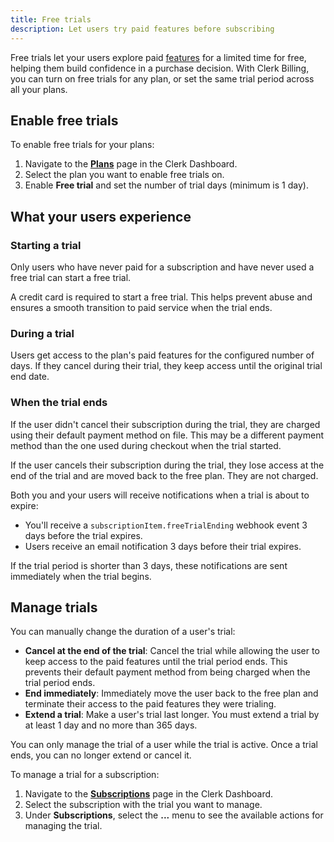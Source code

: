 ```yaml
---
title: Free trials
description: Let users try paid features before subscribing
---
```


<Include src="_partials/billing/billing-experimental" />

Free trials let your users explore paid [features](/docs/guides/secure/features) for a limited time for free, helping them build confidence in a purchase decision. With Clerk Billing, you can turn on free trials for any plan, or set the same trial period across all your plans.

## Enable free trials

To enable free trials for your plans:

1. Navigate to the [**Plans**](https://dashboard.clerk.com/~/billing/plans) page in the Clerk Dashboard.
1. Select the plan you want to enable free trials on.
1. Enable **Free trial** and set the number of trial days (minimum is 1 day).

## What your users experience

### Starting a trial

Only users who have never paid for a subscription and have never used a free trial can start a free trial.

A credit card is required to start a free trial. This helps prevent abuse and ensures a smooth transition to paid service when the trial ends.

### During a trial

Users get access to the plan's paid features for the configured number of days. If they cancel during their trial, they keep access until the original trial end date.

### When the trial ends

If the user didn't cancel their subscription during the trial, they are charged using their default payment method on file. This may be a different payment method than the one used during checkout when the trial started.

If the user cancels their subscription during the trial, they lose access at the end of the trial and are moved back to the free plan. They are not charged.

Both you and your users will receive notifications when a trial is about to expire:

- You'll receive a `subscriptionItem.freeTrialEnding` webhook event 3 days before the trial expires.
- Users receive an email notification 3 days before their trial expires.

If the trial period is shorter than 3 days, these notifications are sent immediately when the trial begins.

## Manage trials

You can manually change the duration of a user's trial:

- **Cancel at the end of the trial**: Cancel the trial while allowing the user to keep access to the paid features until the trial period ends. This prevents their default payment method from being charged when the trial period ends.
- **End immediately**: Immediately move the user back to the free plan and terminate their access to the paid features they were trialing.
- **Extend a trial**: Make a user's trial last longer. You must extend a trial by at least 1 day and no more than 365 days.

You can only manage the trial of a user while the trial is active. Once a trial ends, you can no longer extend or cancel it.

To manage a trial for a subscription:

1. Navigate to the [**Subscriptions**](https://dashboard.clerk.com/~/billing/subscriptions) page in the Clerk Dashboard.
1. Select the subscription with the trial you want to manage.
1. Under **Subscriptions**, select the **...** menu to see the available actions for managing the trial.
